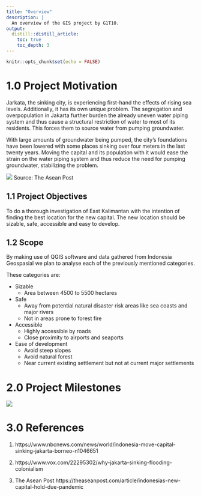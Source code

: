 ```yaml
---
title: "Overview"
description: |
  An overview of the GIS project by G1T10.
output: 
  distill::distill_article:
    toc: true
    toc_depth: 3
---
```


```r
knitr::opts_chunk$set(echo = FALSE)
```

# 1.0	Project Motivation

Jarkata, the sinking city, is experiencing first-hand the effects of rising sea levels. Additionally,  it has its own unique problem. The segregation and overpopulation in Jakarta further burden the already uneven water piping system and thus cause a structural restriction of water to most of its residents. This forces them to source water from pumping groundwater. 

With large amounts of groundwater being pumped, the city’s foundations have been lowered with some places sinking over four meters in the last twenty years. Moving the capital and its population with it would ease the strain on the water piping system and thus reduce the need for pumping groundwater, stabilizing the problem. 


![](img/new_capital.jpg)
Source: The Asean Post

## 1.1	Project Objectives
  
To do a thorough investigation of East Kalimantan with the intention of finding the best location for the new capital. The new location should be sizable, safe, accessible and easy to develop.

## 1.2	Scope

By making use of QGIS software and data gathered from Indonesia Geospasial we plan to analyse each of the previously mentioned categories.

These categories are:

* Sizable
  + Area between 4500 to 5500 hectares

* Safe
  + Away from potential natural disaster risk areas like sea coasts and major rivers
  + Not in areas prone to forest fire

* Accessible
  + Highly accessible by roads
  + Close proximity to airports and seaports

* Ease of development
  + Avoid steep slopes
  + Avoid natural forest
  + Near current existing settlement but not at current major settlements


# 2.0	Project Milestones

![](img/GanttChart201.jpg)

# 3.0 References
1. https://www.nbcnews.com/news/world/indonesia-move-capital-sinking-jakarta-borneo-n1046651

2. https://www.vox.com/22295302/why-jakarta-sinking-flooding-colonialism 

3. The Asean Post https://theaseanpost.com/article/indonesias-new-capital-hold-due-pandemic


